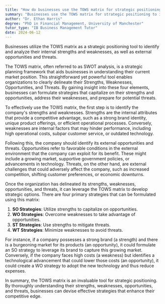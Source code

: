 ```yaml
---
title: "How do businesses use the TOWS matrix for strategic positioning?"
summary: "Businesses use the TOWS matrix for strategic positioning to identify and analyse their internal strengths and weaknesses and external opportunities and threats."
author: "Dr. Ethan Harris"
degree: "PhD in Financial Management, University of Manchester"
tutor_type: "IB Business Management Tutor"
date: 2024-06-12
---
```


Businesses utilize the TOWS matrix as a strategic positioning tool to identify and analyze their internal strengths and weaknesses, as well as external opportunities and threats.

The TOWS matrix, often referred to as SWOT analysis, is a strategic planning framework that aids businesses in understanding their current market position. This straightforward yet powerful tool enables organizations to clearly delineate their Strengths, Weaknesses, Opportunities, and Threats. By gaining insight into these four elements, businesses can formulate strategies that capitalize on their strengths and opportunities, address their weaknesses, and prepare for potential threats.

To effectively use the TOWS matrix, the first step is to identify the company's strengths and weaknesses. Strengths are the internal attributes that provide a competitive advantage, such as a strong brand identity, unique product offerings, or efficient operational processes. Conversely, weaknesses are internal factors that may hinder performance, including high operational costs, subpar customer service, or outdated technology.

Following this, the company should identify its external opportunities and threats. Opportunities refer to favorable conditions in the external environment that the company can exploit for its benefit. These might include a growing market, supportive government policies, or advancements in technology. Threats, on the other hand, are external challenges that could adversely affect the company, such as increased competition, shifting customer preferences, or economic downturns.

Once the organization has delineated its strengths, weaknesses, opportunities, and threats, it can leverage the TOWS matrix to develop strategic options. There are four primary strategies that can be formulated using this matrix: 

1. **SO Strategies**: Utilize strengths to capitalize on opportunities.
2. **WO Strategies**: Overcome weaknesses to take advantage of opportunities.
3. **ST Strategies**: Use strengths to mitigate threats.
4. **WT Strategies**: Minimize weaknesses to avoid threats.

For instance, if a company possesses a strong brand (a strength) and there is a burgeoning market for its products (an opportunity), it could formulate an SO strategy to leverage its brand to capture this growing market. Conversely, if the company faces high costs (a weakness) but identifies a technological advancement that could lower those costs (an opportunity), it could create a WO strategy to adopt the new technology and thus reduce expenses.

In summary, the TOWS matrix is an invaluable tool for strategic positioning. By thoroughly understanding their strengths, weaknesses, opportunities, and threats, businesses can devise effective strategies that enhance their competitive edge.
    